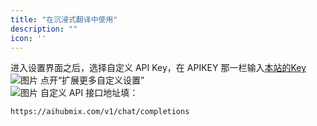 ```yaml
---
title: "在沉浸式翻译中使用"
description: ""
icon: ''
---
```


进入设置界面之后，选择自定义 API Key，在 APIKEY 那一栏输入[本站的Key](https://aihubmix.com/token)  
![图片](/media/cn/image7.png) 
点开“扩展更多自定义设置”  
![图片](/media/cn/image8.png) 
自定义 API 接口地址填：
```
https://aihubmix.com/v1/chat/completions
```  